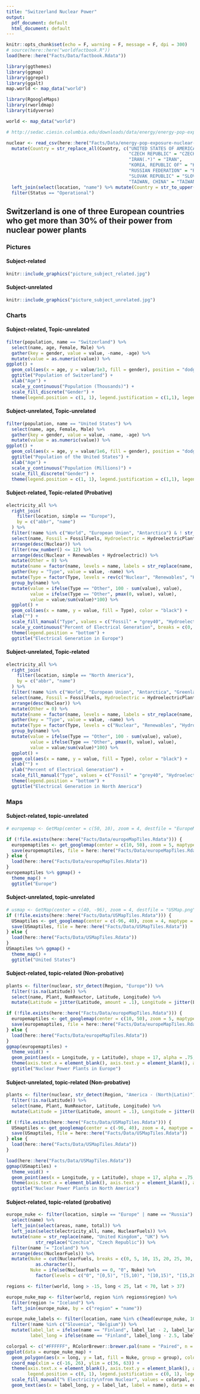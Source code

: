 ```yaml
---
title: "Switzerland Nuclear Power"
output: 
  pdf_document: default
  html_document: default
---
```


```r
knitr::opts_chunk$set(echo = F, warning = F, message = F, dpi = 300)
# source(here::here("worldfactbook.R"))
load(here::here("Facts/Data/factbook.Rdata"))

library(ggthemes)
library(ggmap)
library(ggrepel)
library(ggalt)
map.world <- map_data("world")

library(RgoogleMaps)
library(rworldmap)
library(tidyverse)

world <- map_data("world")

# http://sedac.ciesin.columbia.edu/downloads/data/energy/energy-pop-exposure-nuclear-plants-locations/energy-pop-exposure-nuclear-plants-locations.zip

nuclear <- read_csv(here::here("Facts/Data/energy-pop-exposure-nuclear-plants-locations_reactors.csv")) %>%
  mutate(Country = str_replace_all(Country, c("UNITED STATES OF AMERICA" = "UNITED STATES",
                                              "CZECH REPUBLIC" = "CZECHIA", 
                                              "IRAN(.*)" = "IRAN",
                                              "KOREA, REPUBLIC OF" = "KOREA, SOUTH", 
                                              "RUSSIAN FEDERATION" = "RUSSIA", 
                                              "SLOVAK REPUBLIC" = "SLOVAKIA",
                                              "TAIWAN, CHINA" = "TAIWAN"))) %>%
  left_join(select(location, "name") %>% mutate(Country = str_to_upper(name))) %>%
  filter(Status == "Operational")


```

## Switzerland is one of three European countries who get more than 30% of their power from nuclear power plants


### Pictures

#### Subject-related

```r
knitr::include_graphics("picture_subject_related.jpg")
```
<!-- Source: https://commons.wikimedia.org/wiki/File:5325_Leibstadt,_Switzerland_-_panoramio.jpg-->

#### Subject-unrelated

```r
knitr::include_graphics("picture_subject_unrelated.jpg")
```
<!-- Source: https://upload.wikimedia.org/wikipedia/commons/7/75/Cute_grey_kitten.jpg -->

### Charts

#### Subject-related, Topic-unrelated

```r
filter(population, name == "Switzerland") %>%
  select(name, age, Female, Male) %>%
  gather(key = gender, value = value, -name, -age) %>%
  mutate(value = as.numeric(value)) %>%
ggplot() + 
  geom_col(aes(x = age, y = value/1e3, fill = gender), position = "dodge", color = "black") + 
  ggtitle("Population of Switzerland") + 
  xlab("Age") + 
  scale_y_continuous("Population (Thousands)") + 
  scale_fill_discrete("Gender") + 
  theme(legend.position = c(1, 1), legend.justification = c(1,1), legend.background = element_rect(fill = "transparent"))
```

#### Subject-unrelated, Topic-unrelated

```r
filter(population, name == "United States") %>%
  select(name, age, Female, Male) %>%
  gather(key = gender, value = value, -name, -age) %>%
  mutate(value = as.numeric(value)) %>%
ggplot() + 
  geom_col(aes(x = age, y = value/1e6, fill = gender), position = "dodge", color = "black") + 
  ggtitle("Population of the United States") + 
  xlab("Age") + 
  scale_y_continuous("Population (Millions)") + 
  scale_fill_discrete("Gender") + 
  theme(legend.position = c(1, 1), legend.justification = c(1,1), legend.background = element_rect(fill = "transparent"))
```

#### Subject-related, Topic-related (Probative)

```r
electricity_all %>%
  right_join(
    filter(location, simple == "Europe"),
    by = c("abbr", "name")
  ) %>%
  filter(!name %in% c("World", "European Union", "Antarctica") & ! str_detect(name, "Ocean")) %>%
  select(name, Fossil = FossilFuels, Hydroelectric = HydroelectricPlants, Nuclear = NuclearFuels, Renewables = OtherRenewableSources) %>%
  arrange(desc(Nuclear)) %>%
  filter(row_number() <= 12) %>%
  arrange(desc(Nuclear + Renewables + Hydroelectric)) %>%
  mutate(Other = 0) %>%
  mutate(name = factor(name, levels = name, labels = str_replace(name, " ", "\n"))) %>%
  gather(key = "Type", value = value, -name) %>%
  mutate(Type = factor(Type, levels = rev(c("Nuclear", "Renewables", "Hydroelectric", "Other", "Fossil")))) %>%
  group_by(name) %>%
  mutate(value = ifelse(Type == "Other", 100 - sum(value), value),
         value = ifelse(Type == "Other", pmax(0, value), value),
         value = value/sum(value)*100) %>%
  ggplot() + 
  geom_col(aes(x = name, y = value, fill = Type), color = "black") + 
  xlab("") + 
  scale_fill_manual("Type", values = c("Fossil" = "grey40", "Hydroelectric" = "#4292c6", "Nuclear" = "#ec7014", "Renewables" = "#41ab5d", "Other" = "#f768a1")) + 
  scale_y_continuous("Percent of Electrical Generation", breaks = c(0, 20, 40, 60, 80, 100), minor_breaks = seq(0, 100, by = 10)) + 
  theme(legend.position = "bottom") + 
  ggtitle("Electrical Generation in Europe")
```

#### Subject-unrelated, Topic-related 

```r
electricity_all %>%
  right_join(
    filter(location, simple == "North America"),
    by = c("abbr", "name")
  ) %>%
  filter(!name %in% c("World", "European Union", "Antarctica", "Greenland") & ! str_detect(name, "Ocean")) %>%
  select(name, Fossil = FossilFuels, Hydroelectric = HydroelectricPlants, Nuclear = NuclearFuels, Renewables = OtherRenewableSources) %>%
  arrange(desc(Nuclear)) %>%
  mutate(Other = 0) %>%
  mutate(name = factor(name, levels = name, labels = str_replace(name, " ", "\n"))) %>%
  gather(key = "Type", value = value, -name) %>%
  mutate(Type = factor(Type, levels = c("Nuclear", "Renewables", "Hydroelectric", "Other", "Fossil"))) %>%
  group_by(name) %>%
  mutate(value = ifelse(Type == "Other", 100 - sum(value), value),
         value = ifelse(Type == "Other", pmax(0, value), value),
         value = value/sum(value)*100) %>%
  ggplot() + 
  geom_col(aes(x = name, y = value, fill = Type), color = "black") + 
  xlab("") + 
  ylab("Percent of Electrical Generation") + 
  scale_fill_manual("Type", values = c("Fossil" = "grey40", "Hydroelectric" = "#4292c6", "Nuclear" = "#ec7014", "Renewables" = "#41ab5d", "Other" = "#f768a1")) + 
  theme(legend.position = "bottom") + 
  ggtitle("Electrical Generation in North America")
```

### Maps

#### Subject-related, topic-unrelated

```r
# europemap <- GetMap(center = c(50, 10), zoom = 4, destfile = "EuropeMap.png")

if (!file.exists(here::here("Facts/Data/europeMapTiles.Rdata"))) {
  europemaptiles <- get_googlemap(center = c(10, 50), zoom = 5, maptype = "terrain") 
  save(europemaptiles, file = here::here("Facts/Data/europeMapTiles.Rdata"))
} else {
  load(here::here("Facts/Data/europeMapTiles.Rdata"))
}
europemaptiles %>% ggmap() + 
  theme_map() + 
  ggtitle("Europe")
```

<!-- <img src="EuropeMap.png" width="60%"/> -->


#### Subject-unrelated, topic-unrelated
```r
# usmap <- GetMap(center = c(40, -96), zoom = 4, destfile = "USMap.png")
if (!file.exists(here::here("Facts/Data/USMapTiles.Rdata"))) {
  USmaptiles <- get_googlemap(center = c(-96, 40), zoom = 4, maptype = "terrain") 
  save(USmaptiles, file = here::here("Facts/Data/USMapTiles.Rdata"))
} else {
  load(here::here("Facts/Data/USMapTiles.Rdata"))
}
USmaptiles %>% ggmap() + 
  theme_map() + 
  ggtitle("United States")
```

<!-- <img src="USMap.png" width="60%"/> -->

#### Subject-related, topic-related (Non-probative)

```r
plants <- filter(nuclear, str_detect(Region, "Europe")) %>%
  filter(!is.na(Latitude)) %>%
  select(name, Plant, NumReactor, Latitude, Longitude) %>%
  mutate(Latitude = jitter(Latitude, amount = .1), Longitude = jitter(Longitude, amount = .1))

if (!file.exists(here::here("Facts/Data/europeMapTiles.Rdata"))) {
  europemaptiles <- get_googlemap(center = c(10, 50), zoom = 5, maptype = "terrain") 
  save(europemaptiles, file = here::here("Facts/Data/europeMapTiles.Rdata"))
} else {
  load(here::here("Facts/Data/europeMapTiles.Rdata"))
}
ggmap(europemaptiles) +
  theme_void() + 
  geom_point(aes(x = Longitude, y = Latitude), shape = 17, alpha = .75, color = "blue", data = plants) + 
  theme(axis.text.x = element_blank(), axis.text.y = element_blank(), axis.title = element_blank(), axis.ticks = element_blank(), legend.background = element_rect(fill = "transparent")) +
  ggtitle("Nuclear Power Plants in Europe")
```


#### Subject-unrelated, topic-related (Non-probative)

```r
plants <- filter(nuclear, str_detect(Region, "America - (North|Latin)")) %>%
  filter(!is.na(Latitude)) %>%
  select(name, Plant, NumReactor, Latitude, Longitude) %>%
  mutate(Latitude = jitter(Latitude, amount = .1), Longitude = jitter(Longitude, amount = .1))

if (!file.exists(here::here("Facts/Data/USMapTiles.Rdata"))) {
  USmaptiles <- get_googlemap(center = c(-96, 40), zoom = 4, maptype = "terrain") 
  save(USmaptiles, file = here::here("Facts/Data/USMapTiles.Rdata"))
} else {
  load(here::here("Facts/Data/USMapTiles.Rdata"))
}

load(here::here("Facts/Data/USMapTiles.Rdata"))
ggmap(USmaptiles) + 
  theme_void() + 
  geom_point(aes(x = Longitude, y = Latitude), shape = 17, alpha = .75, color = "blue", data = plants) + 
  theme(axis.text.x = element_blank(), axis.text.y = element_blank(), axis.title = element_blank(), axis.ticks = element_blank(), legend.background = element_rect(fill = "transparent")) +
  ggtitle("Nuclear Power Plants in North America")
```

#### Subject-related, topic-related (probative)

```r
europe_nuke <- filter(location, simple == "Europe" | name == "Russia") %>%
  select(name) %>%
  left_join(select(areas, name, total)) %>%
  left_join(select(electricity_all, name, NuclearFuels)) %>%
  mutate(name = str_replace(name, "United Kingdom", "UK") %>%
           str_replace("Czechia", "Czech Republic")) %>%
  filter(name != "Iceland") %>%
  arrange(desc(NuclearFuels)) %>%
  mutate(Nuke = cut(NuclearFuels, breaks = c(0, 5, 10, 15, 20, 25, 30, 40, 50), right = F, include.lowest = F) %>%
           as.character(),
         Nuke = ifelse(NuclearFuels == 0, "0", Nuke) %>%
           factor(levels = c("0", "[0,5)", "[5,10)", "[10,15)", "[15,20)", "[20,25)", "[25,30)", "[30,40)", "[40,50)")))

regions <- filter(world, long > -15, long < 25, lat < 70, lat > 37)

europe_nuke_map <- filter(world, region %in% regions$region) %>%
  filter(region != "Iceland") %>%
  left_join(europe_nuke, by = c("region" = "name"))

europe_nuke_labels <- filter(location, name %in% c(head(europe_nuke, 10)$name, "Spain", "Germany", "Italy", "Czechia", "Austria", "Poland")) %>%
  filter(!name %in% c("Slovenia", "Belgium")) %>%
  mutate(label_lat = ifelse(name == "Finland", label_lat - 2, label_lat),
         label_long = ifelse(name == "Finland", label_long - 2.5, label_long))

colorpal <- c("#FFFFFF", RColorBrewer::brewer.pal(name = "Paired", n = 10))[c(1:5,8:9,6:7)]
ggplot(data = europe_nuke_map) + 
  geom_polygon(aes(x = long, y = lat, fill = Nuke, group = group), color = "black") +
  coord_map(xlim = c(-16, 26), ylim = c(36, 63)) +
  theme(axis.text.x = element_blank(), axis.text.y = element_blank(), axis.title = element_blank(), axis.ticks = element_blank(),
        legend.position = c(0, 1), legend.justification = c(0, 1), legend.background = element_rect(fill = "transparent")) + 
  scale_fill_manual("% Electricity\nfrom Nuclear", values = colorpal, na.value = "grey", drop = F) + 
  geom_text(aes(x = label_long, y = label_lat, label = name), data = europe_nuke_labels, hjust = .5, vjust = .5, size = 2.75)


```